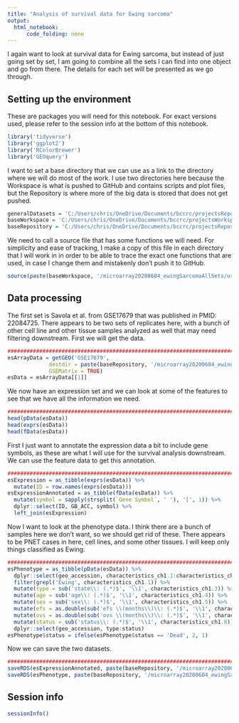 ```yaml
---
title: "Analysis of survival data for Ewing sarcoma"
output:
  html_notebook:
      code_folding: none
---
```


I again want to look at survival data for Ewing sarcoma, but instead of just going set by set, I am going to combine all the sets I can find into one object and go from there. The details for each set will be presented as we go through.

## Setting up the environment

These are packages you will need for this notebook. For exact versions used, please refer to the session info at the bottom of this notebook.

```r
library('tidyverse')
library('ggplot2')
library('RColorBrewer')
library('GEOquery')
```

I want to set a base directory that we can use as a link to the directory where we will do most of the work. I use two directories here because the Workspace is what is pushed to GitHub and contains scripts and plot files, but the Repository is where more of the big data is stored that does not get pushed.

```r
generalDatasets = 'C:/Users/chris/OneDrive/Documents/bccrc/projectsRepository/generalDatasets'
baseWorkspace = 'C:/Users/chris/OneDrive/Documents/bccrc/projectsWorkspace/sorensenLab/relatedToYbx1'
baseRepository = 'C:/Users/chris/OneDrive/Documents/bccrc/projectsRepository/sorensenLab/relatedToYbx1'
```

We need to call a source file that has some functions we will need. For simplicity and ease of tracking, I make a copy of this file in each directory that I will work in in order to be able to trace the exact one functions that are used, in case I change them and mistakenly don't push it to GitHub.

```r
source(paste(baseWorkspace, '/microarray20200604_ewingSarcomaAllSets/userDefinedFunctions.R', sep = ''))
```

## Data processing

The first set is Savola et al. from GSE17679 that was published in PMID: 22084725. There appears to be two sets of replicates here, with a bunch of other cell line and other tissue samples analyzed as well that may need filtering downstream. First we will get the data.

```r
##########################################################################################
esArrayData = getGEO('GSE17679',
             destdir = paste(baseRepository, '/microarray20200604_ewingSarcomaAllSets/', sep = ''),
             GSEMatrix = TRUE)
esData = esArrayData[[1]]
```

We now have an expression set and we can look at some of the features to see that we have all the information we need.

```r
##################################################################################
head(pData(esData))
head(exprs(esData))
head(fData(esData))
```

First I just want to annotate the expression data a bit to include gene symbols, as these are what I will use for the survival analysis downstream. We can use the feature data to get this annotation.

```r
##################################################################################
esExpression = as_tibble(exprs(esData)) %>%
  mutate(ID = row.names(exprs(esData)))
esExpressionAnnotated = as_tibble(fData(esData)) %>%
  mutate(symbol = sapply(strsplit(`Gene Symbol`, ' '), '[', 1)) %>%
  dplyr::select(ID, GB_ACC, symbol) %>%
  left_join(esExpression)
```

Now I want to look at the phenotype data. I think there are a bunch of samples here we don't want, so we should get rid of these. There appears to be PNET cases in here, cell lines, and some other tissues. I will keep only things classified as Ewing.

```r
##################################################################################
esPhenotype = as_tibble(pData(esData)) %>%
  dplyr::select(geo_accession, characteristics_ch1.1:characteristics_ch1.8) %>%
  filter(grepl('Ewing', characteristics_ch1.1)) %>%
  mutate(type = sub('state\\: (.*)$', '\\1', characteristics_ch1.3)) %>%
  mutate(age = sub('age\\: (.*)$', '\\1', characteristics_ch1.4)) %>%
  mutate(sex = sub('sex\\: (.*)$', '\\1', characteristics_ch1.5)) %>%
  mutate(efs = as.double(sub('efs \\(months\\)\\: (.*)$', '\\1', characteristics_ch1.6))) %>%
  mutate(ovs = as.double(sub('ovs \\(months\\)\\: (.*)$', '\\1', characteristics_ch1.7))) %>%
  mutate(status = sub('status\\: (.*)$', '\\1', characteristics_ch1.8)) %>%
  dplyr::select(geo_accession, type:status)
esPhenotype$status = ifelse(esPhenotype$status == 'Dead', 2, 1)
```

Now we can save the two datasets.

```r
##################################################################################
saveRDS(esExpressionAnnotated, paste(baseRepository, '/microarray20200604_ewingSarcomaAllSets/dataset_savolaExpression.rds', sep = ''))
saveRDS(esPhenotype, paste(baseRepository, '/microarray20200604_ewingSarcomaAllSets/dataset_savolaPhenotype.rds', sep = ''))
```

## Session info

```r
sessionInfo()
```
